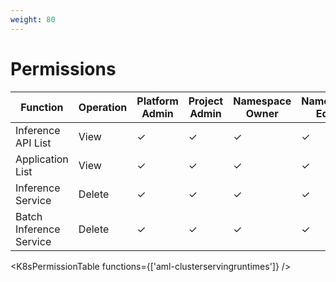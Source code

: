 ```yaml
---
weight: 80
---
```


# Permissions

| Function       | Operation | Platform Admin | Project Admin | Namespace Owner | Namespace Editor | Namespace Viewer |
|----------------|-----------|----------------|------------------|---------------|-----------------|-----------|
| Inference API List | View | ✓ | ✓ | ✓ | ✓ | ✓ |
| Application List | View | ✓ | ✓ | ✓ | ✓ | ✓ |
| Inference Service | Delete | ✓ | ✓ | ✓ | ✓ | ✕ |
| Batch Inference Service | Delete | ✓ | ✓ | ✓ | ✓ | ✕ |


<K8sPermissionTable functions={['aml-clusterservingruntimes']} />